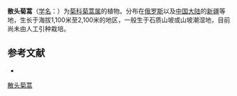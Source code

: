 {{Speciesbox
| name = 散头菊蒿
| status = 
| status_system = 
| image =
| genus = Tanacetum
| species = santolina
| authority = C. Winkl.
}}

'''散头菊蒿'''（[[学名|学名]]：{{lang|la|''Tanacetum santolina''}}）为[[菊科|菊科]][[菊蒿属|菊蒿属]]的植物。分布在[[俄罗斯|俄罗斯]]以及[[中国大陆|中国大陆]]的[[新疆|新疆]]等地，生长于海拔1,100米至2,100米的地区，一般生于石质山坡或山坡潮湿地，目前尚未由人工引种栽培。

== 参考文献 ==
<div class="references-small">
* {{cite web| url =http://www.bioinfo.cn/db05/KmzwSpecies.php?action=view&id=5045| title =散头菊蒿| work =《中国高等植物数据库全库》| publisher =中国科学院微生物研究所| author =昆明植物研究所| accessdate =2009-02-25| deadurl =yes| archiveurl =https://web.archive.org/web/20160305100129/http://www.bioinfo.cn/db05/KmzwSpecies.php?action=view&id=5045| archivedate =2016-03-05}}
</div>
{{Taxonbar|from=Q11079272}}

[[Category:菊蒿属|散头菊蒿]]


{{植物小作品}}